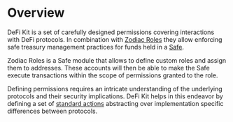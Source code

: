 # Overview

DeFi Kit is a set of carefully designed permissions covering interactions with DeFi protocols.
In combination with [Zodiac Roles](https://github.com/gnosis/zodiac-modifier-roles) they allow enforcing safe treasury management practices for funds held in a [Safe](https://safe.global).

Zodiac Roles is a Safe module that allows to define custom roles and assign them to addresses.
These accounts will then be able to make the Safe execute transactions within the scope of permissions granted to the role.

Defining permissions requires an intricate understanding of the underlying protocols and their security implications.
DeFi Kit helps in this endeavor by defining a set of [standard actions](/learn/actions) abstracting over implementation specific differences between protocols.
